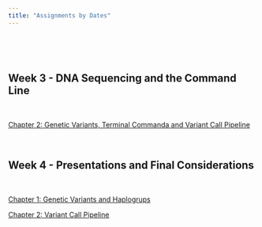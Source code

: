 ```yaml
---
title: "Assignments by Dates"
---
```


\

\

## **Week 3 - DNA Sequencing and the Command Line**



\

<a href="https://bioinformatics-bridge-course.netlify.app/exercises/exercises#chapter-2-command-line-or-terminal" > Chapter 2: Genetic Variants, Terminal Commanda and Variant Call Pipeline</a>



\

## **Week 4 - Presentations and Final Considerations**


\

          
<a href="exercises/exercises#chapter-1-genetic-variants-and-haplogroups" > Chapter 1: Genetic Variants and Haplogrups</a>


<a href="exercises/exercises#chapter-2-variant-call-pipeline" > Chapter 2: Variant Call Pipeline</a>

